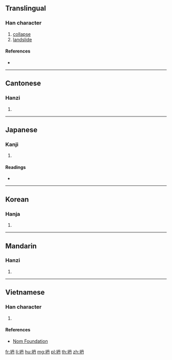 {{character info/new}}
==Translingual==

===Han character===
{{Han char|rn=32|rad=土|as=04|sn=7|four=47140|canj=GBY|ids=⿰土丹}}

# [[collapse]]
# [[landslide]]

====References====
* {{Han ref|kx=0225.100|dkj=04927|dj=0460.030|hdz=10425.050|uh=574D|ud=22349|bh=A77E|bd=42878}}

----

==Cantonese==

===Hanzi===
{{yue-hanzi|jyut=|y=taan1}}

# {{defn|lang=yue|sort=土04}}

----

==Japanese==

===Kanji===
{{ja-kanji|grade=|rs=土04}}

# {{defn|lang=ja|sort=土04}}

====Readings====
* {{ja-readings|on=[[たん]] (tan), [[とん]] (ton)|kun=}}

----

==Korean==

===Hanja===
{{ko-hanja|hangeul=담|rv=dam|mr=tam}}

# {{defn|lang=ko|sort=土04}}

----

==Mandarin==

===Hanzi===
{{cmn-hanzi|pin=[[tān]] ([[tan1]])|wg=t'an<sup>1</sup>}}

# {{defn|lang=cmn|sort=土04}}

----

==Vietnamese==

===Han character===
{{vi-hantu|[[đàn]], [[than]]|rs=土04}}

# {{defn|lang=vi|sort=土04}}

====References====
* [http://nomfoundation.org/common/nom_details.php?codepoint=574d Nom Foundation]

[[fr:坍]]
[[li:坍]]
[[hu:坍]]
[[mg:坍]]
[[pl:坍]]
[[th:坍]]
[[zh:坍]]